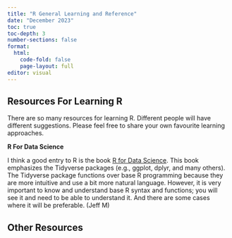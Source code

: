 ```yaml
---
title: "R General Learning and Reference"
date: "December 2023"
toc: true
toc-depth: 3
number-sections: false
format:
  html:
    code-fold: false
    page-layout: full
editor: visual
---
```


## Resources For Learning R

There are so many resources for learning R. Different people will have different suggestions. Please feel free to share your own favourite learning approaches.

**R For Data Science**

I think a good entry to R is the book [R for Data Science](https://r4ds.had.co.nz/). This book emphasizes the Tidyverse packages (e.g., ggplot, dplyr, and many others). The Tidyverse package functions over base R programming because they are more intuitive and use a bit more natural language. However, it is very important to know and understand base R syntax and functions; you will see it and need to be able to understand it. And there are some cases where it will be preferable. (Jeff M)

## Other Resources
